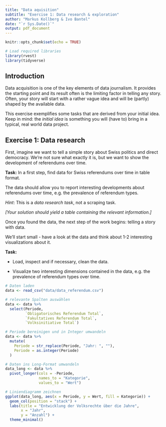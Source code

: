 ```yaml
---
title: "Data aquisition"
subtitle: "Exercise 1: Data research & exploration"
author: "Markus Kollberg & Ivo Bantel"
date: "`r Sys.Date()`"
output: pdf_document
---
```


```r
knitr::opts_chunk$set(echo = TRUE)

# Load required libraries
library(rvest)
library(tidyverse)
```

## Introduction

Data acquisition is one of the key elements of data journalism. It provides the starting point and its result often is the limiting factor in telling any story. Often, your story will start with a rather vague idea and will be (partly) shaped by the available data.

This exercise exemplifies some tasks that are derived from your initial idea. Keep in mind: the _initial idea_ is something you will (have to) bring in a typical, real world data project.

## Exercise 1: Data research

First, imagine we want to tell a simple story about Swiss politics and direct democracy. We're not sure what exactly it is, but we want to show the development of referendums over time.

**Task:** In a first step, find data for Swiss referendums over time in table format.

The data should allow you to report interesting developments about referendums over time, e.g. the prevalence of referendum types.

_*Hint*_: This is a _data research task_, not a scraping task. 

_[Your solution should yield a table containing the relevant information.]_


Once you found the data, the next step of the work begins: telling a story with data.

We'll start small - have a look at the data and think about 1-2 interesting visualizations about it.

**Task:** 

- Load, inspect and if necessary, clean the data. 

- Visualize two interesting dimensions contained in the data, e.g. the prevalence of referendum types over time.

```r

# Daten laden
data <- read_csv("data/data_referendum.csv")

# relevante Spalten auswählen
data <- data %>%
  select(Periode, 
         `Obligatorisches Referendum Total`, 
         `Fakultatives Referendum Total`, 
         `Volksinitiative Total`)

# Periode bereinigen und in Integer umwandeln
data <- data %>%
  mutate(
    Periode = str_replace(Periode, "Jahr: ", ""),
    Periode = as.integer(Periode)
  )

# Daten ins Long-Format umwandeln
data_long <- data %>%
  pivot_longer(cols = -Periode, 
               names_to = "Kategorie", 
               values_to = "Wert")

# Liniendiagramm zeichnen
ggplot(data_long, aes(x = Periode, y = Wert, fill = Kategorie)) +
  geom_col(position = "stack") +
  labs(title = "Entwicklung der Volksrechte über die Jahre",
       x = "Jahr",
       y = "Anzahl") +
  theme_minimal()

```

